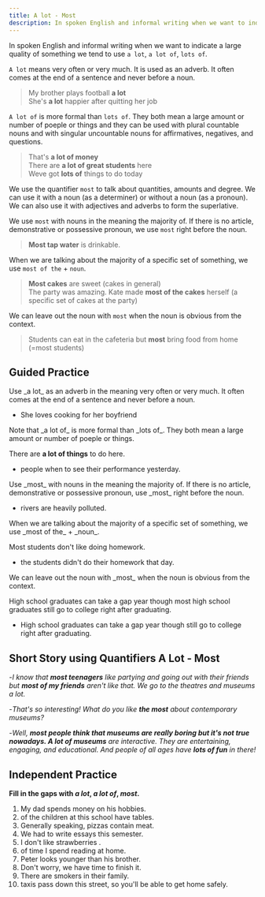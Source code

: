 ```yaml
---
title: A lot - Most
description: In spoken English and informal writing when we want to indicate a large quality of something we tend to use a lot, a lot of, lots of.
---
```


In spoken English and informal writing when we want to indicate a large quality of something we tend to use `a lot`, `a lot of`, `lots of`.

`A lot` means very often or very much. It is used as an adverb. It often comes at the end of a sentence and never before a noun.

> My brother plays football **a lot**  
> She's **a lot** happier after quitting her job

`A lot of` is more formal than `lots of`. They both mean a large amount or number of poeple or things and they can be used with plural countable nouns and with singular uncountable nouns for affirmatives, negatives, and questions.

> That's **a lot of money**  
> There are **a lot of great students** here  
> Weve got **lots of** things to do today

We use the quantifier `most` to talk about quantities, amounts and degree. We can use it with a noun (as a determiner) or without a noun (as a pronoun). We can also use it with adjectives and adverbs to form the superlative.

We use `most` with nouns in the meaning the majority of. If there is no article, demonstrative or possessive pronoun, we use `most` right before the noun.

> **Most tap water** is drinkable.

When we are talking about the majority of a specific set of something, we use `most of the` + `noun`.

> **Most cakes** are sweet (cakes in general)  
> The party was amazing. Kate made **most of the cakes** herself (a specific set of cakes at the party)

We can leave out the noun with `most` when the noun is obvious from the context.

> Students can eat in the cafeteria but **most** bring food from home (=most students)

## Guided Practice

<Sidenote mt={8}>
  Use _a lot_ as an adverb in the meaning very often or very much. It often comes at the end of a
  sentence and never before a noun.
</Sidenote>

- She loves cooking for her boyfriend <Blank /> <InfoTooltip label="a lot" />

<Sidenote>
  Note that _a lot of_ is more formal than _lots of_. They both mean a large amount or number of
  poeple or things.
</Sidenote>

There are **a lot of things** to do here.

- <Blank /> people when to see their performance yesterday. <InfoTooltip label="Lots of" />

<Sidenote>
  Use _most_ with nouns in the meaning the majority of. If there is no article, demonstrative or
  possessive pronoun, use _most_ right before the noun.
</Sidenote>

- <Blank /> rivers are heavily polluted. <InfoTooltip label="Most" />

<Sidenote>
  When we are talking about the majority of a specific set of something, we use _most of the_ +
  _noun_.
</Sidenote>

Most students don't like doing homework.

- <Blank /> the students didn't do their homework that day. <InfoTooltip label="Most of" />

<Sidenote>
  We can leave out the noun with _most_ when the noun is obvious from the context.
</Sidenote>

High school graduates can take a gap year though most high school graduates still go to college right after graduating.

- High school graduates can take a gap year though <Blank /> still go to college right after graduating. <InfoTooltip label="most"/>

## Short Story using Quantifiers A Lot - Most

-_I know that **most teenagers** like partying and going out with their friends but **most of my friends** aren't like that. We go to the theatres and museums a lot._

-_That's so interesting! What do you like **the most** about contemporary museums?_

-_Well, **most people think that museums are really boring but it's not true nowadays. A lot of museums** are interactive. They are entertaining, engaging, and educational. And people of all ages have **lots of fun** in there!_

## Independent Practice

**Fill in the gaps with _a lot_, _a lot of_, _most_.**

1. My dad spends <Blank /> money on his hobbies. <InfoTooltip label="a lot of" />
2. <Blank /> of the children at this school have tables. <InfoTooltip label="Most" />
3. Generally speaking, <Blank /> pizzas contain meat. <InfoTooltip label="most" />
4. We had to write <Blank /> essays this semester. <InfoTooltip label="a lot of" />
5. I don't like strawberries <Blank /> . <InfoTooltip label="a lot" />
6. <Blank /> of time I spend reading at home. <InfoTooltip label="Most" />
7. Peter looks <Blank /> younger than his brother. <InfoTooltip label="a lot" />
8. Don't worry, we have <Blank /> time to finish it. <InfoTooltip label="a lot of" />
9. There are <Blank /> smokers in their family. <InfoTooltip label="a lot of" />
10. <Blank /> taxis pass down this street, so you'll be able to get home safely. <InfoTooltip label="A lot of" />
